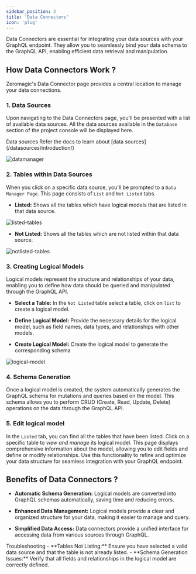 ```yaml
---
sidebar_position: 3
title: 'Data Connectors' 
icon: 'plug'
---
```


Data Connectors are essential for integrating your data sources with your GraphQL endpoint. They allow you to seamlessly bind your data schema to the GraphQL API, enabling efficient data retrieval and manipulation.
 
## How Data Connectors Work ?

Zeromagic's Data Connector page provides a central location to manage your data connections. 

### 1. Data Sources

Upon navigating to the Data Connectors page, you'll be presented with a list of available data sources. All the data sources available in the `Database` section of the project console will be displayed here.

<Note>
Data sources 
Refer the docs to learn about [data sources](/datasources/introduction/)
</Note>

![datamanager](/assets/images/datamanager.png)

### 2. Tables within Data Sources

When you click on a specific data source, you'll be prompted to a `Data Manager Page`. This page consists of `List` and `Not Listed` tabs. 

- __Listed:__ Shows all the tables which have logical models that are listed in that data source.

![listed-tables](/assets/images/listed-tables.png)

- __Not Listed:__ Shows all the tables which are not listed within that data source.

![notlisted-tables](/assets/images/notlisted-tables.png)

### 3. Creating Logical Models

Logical models represent the structure and relationships of your data, enabling you to define how data should be queried and manipulated through the GraphQL API.

- **Select a Table:** In the `Not Listed` table select a table, click on `list` to create a logical model.

- **Define Logical Model:** Provide the necessary details for the logical model, such as field names, data types, and relationships with other models.

- **Create Logical Model:** Create the logical model to generate the corresponding schema


![logical-model](/assets/images/logical-model.png)

### 4. Schema Generation 

Once a logical model is created, the system automatically generates the GraphQL schema for mutations and queries based on the model. This schema allows you to perform CRUD (Create, Read, Update, Delete) operations on the data through the GraphQL API.
 
### 5. Edit logical model

In the `Listed` tab, you can find all the tables that have been listed. Click on a specific table to _view and manage_ its logical model. This page displays comprehensive information about the model, allowing you to edit fields and define or modify relationships. Use this functionality to refine and optimize your data structure for seamless integration with your GraphQL endpoint.


## Benefits of Data Connectors ?

- **Automatic Schema Generation:** Logical models are converted into GraphQL schemas automatically, saving time and reducing errors.

- **Enhanced Data Management:** Logical models provide a clear and organized structure for your data, making it easier to manage and query.

- **Simplified Data Access:** Data connectors provide a unified interface for accessing data from various sources through GraphQL.

<Warning> 
Troubleshooting
- **Tables Not Listing:** Ensure you have selected a valid data source and that the table is not already listed.
- **Schema Generation Issues:** Verify that all fields and relationships in the logical model are correctly defined.
</Warning>
 